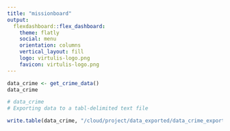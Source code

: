 ```yaml
---
title: "missionboard"
output: 
  flexdashboard::flex_dashboard:
    theme: flatly
    social: menu
    orientation: columns
    vertical_layout: fill
    logo: virtulis-logo.png
    favicon: virtulis-logo.png
---
```


```r
data_crime <- get_crime_data()
data_crime
```

```r
# data_crime
# Exporting data to a tabl-delimited text file

write.table(data_crime, "/cloud/project/data_exported/data_crime_exported.txt", sep="\t")
```









